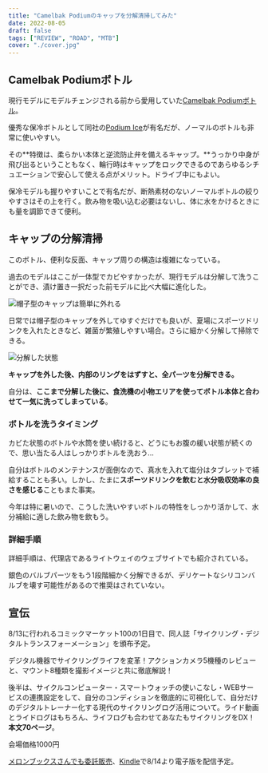 ```yaml
---
title: "Camelbak Podiumのキャップを分解清掃してみた"
date: 2022-08-05
draft: false
tags: ["REVIEW", "ROAD", "MTB"]
cover: "./cover.jpg"
---
```


## Camelbak Podiumボトル

<Amzn asin="B07HGTKSXC" />

現行モデルにモデルチェンジされる前から愛用していた[Camelbak Podiumボトル](https://amzn.to/3zxAJ7d)。

優秀な保冷ボトルとして同社の[Podium Ice](https://amzn.to/3SnDAIo)が有名だが、ノーマルのボトルも非常に使いやすい。

その**特徴は、柔らかい本体と逆流防止弁を備えるキャップ。**うっかり中身が飛び出るということもなく、輪行時はキャップをロックできるのであらゆるシチュエーションで安心して使える点がメリット。ドライブ中にもよい。

保冷モデルも握りやすいことで有名だが、断熱素材のないノーマルボトルの絞りやすさはその上を行く。飲み物を吸い込む必要はないし、体に水をかけるときにも量を調節できて便利。

## キャップの分解清掃

このボトル、便利な反面、キャップ周りの構造は複雑になっている。

過去のモデルはここが一体型でカビやすかったが、現行モデルは分解して洗うことができ、漬け置き一択だった前モデルに比べ大幅に進化した。

![帽子型のキャップは簡単に外れる](./start.jpg)

日常では帽子型のキャップを外してゆすぐだけでも良いが、夏場にスポーツドリンクを入れたときなど、雑菌が繁殖しやすい場合。さらに細かく分解して掃除できる。

![分解した状態](./parts.jpg)

**キャップを外した後、内部のリングをはずすと、全パーツを分解できる。**

自分は、**ここまで分解した後に、食洗機の小物エリアを使ってボトル本体と合わせて一気に洗ってしまっている**。

### ボトルを洗うタイミング

カビた状態のボトルや水筒を使い続けると、どうにもお腹の緩い状態が続くので、思い当たる人はしっかりボトルを洗おう…

自分はボトルのメンテナンスが面倒なので、真水を入れて塩分はタブレットで補給することも多い。しかし、たまに**スポーツドリンクを飲むと水分吸収効率の良さを感じる**こともまた事実。

今年は特に暑いので、こうした洗いやすいボトルの特性をしっかり活かして、水分補給に適した飲み物を飲もう。

<Amzn asin="B07HGTKSXC" />

### 詳細手順

詳細手順は、代理店であるライトウェイのウェブサイトでも紹介されている。

銀色のバルブパーツをもう1段階細かく分解できるが、デリケートなシリコンバルブを壊す可能性があるので推奨はされていない。

<LinkCard url="https://www.riteway-jp.com/itemblog/%E3%83%96%E3%83%A9%E3%83%B3%E3%83%89-23631/2019/05/_kamata" />

## 宣伝

8/13に行われるコミックマーケット100の1日目で、同人誌「サイクリング・デジタルトランスフォーメーション」を頒布予定。

<LinkCard url="https://www.gensobunya.net/c100/" />

デジタル機器でサイクリングライフを変革！アクションカメラ5機種のレビューと、マウント8種類を撮影イメージと共に徹底解説！

後半は、サイクルコンピューター・スマートウォッチの使いこなし・WEBサービスの連携設定をして、自分のコンディションを徹底的に可視化して、自分だけのデジタルトレーナー化する現代のサイクリングログ活用について。ライド動画とライドログはもちろん、ライフログも合わせてあなたもサイクリングをDX！\
**本文70ページ**。

会場価格1000円

[メロンブックスさんでも委託販売](https://www.melonbooks.co.jp/detail/detail.php?product_id=1579831)、[Kindle](https://amzn.to/3Q9oepq)で8/14より電子版を配信予定。

<LinkCard url="https://www.melonbooks.co.jp/detail/detail.php?product_id=1579831" />

<LinkCard url="https://www.amazon.co.jp/dp/B0B8VVTTSJ" isAmazonLink />
